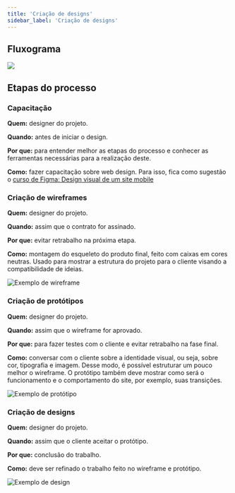 ```yaml
---
title: 'Criação de designs'
sidebar_label: 'Criação de designs'
---
```



## Fluxograma

<image src={fluxograma} hideLegend />

## Etapas do processo

### Capacitação
**Quem:** designer do projeto.

**Quando:** antes de iniciar o design.

**Por que:** para entender melhor as etapas do processo e conhecer as ferramentas necessárias para a realização deste.

**Como:** fazer capacitação sobre web design. Para isso, fica como sugestão o [curso de Figma: Design visual de um site mobile](https://cursos.alura.com.br/course/figma-design-visual-site-mobile)

### Criação de wireframes

**Quem:** designer do projeto.

**Quando:** assim que o contrato for assinado.

**Por que:** evitar retrabalho na próxima etapa.

**Como:** montagem do esqueleto do produto final, feito com caixas em cores neutras. Usado para mostrar a estrutura do projeto para o cliente visando a compatibilidade de ideias.

<image src={wireframe} alt="Exemplo de wireframe" />

### Criação de protótipos

**Quem:** designer do projeto.

**Quando:** assim que o wireframe for aprovado.

**Por que:** para fazer testes com o cliente e evitar retrabalho na fase final.

**Como:** conversar com o cliente sobre a identidade visual, ou seja, sobre cor, tipografia e imagem. Desse modo, é possível estruturar um pouco melhor o wireframe. O protótipo também deve mostrar como será o funcionamento e o comportamento do site, por exemplo, suas transições.

<image src={prototipo} alt="Exemplo de protótipo" />

### Criação de designs
**Quem:** designer do projeto.

**Quando:** assim que o cliente aceitar o protótipo.

**Por que:** conclusão do trabalho.

**Como:** deve ser refinado o trabalho feito no wireframe e protótipo.

<image src={design} alt="Exemplo de design" />
